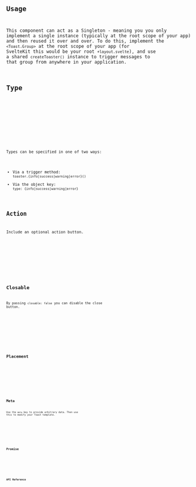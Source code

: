 






<Preview client:load>
	<Fragment slot="preview">
		<Default client:visible />
	</Fragment>
	<Fragment slot="code">
		<Code code={DefaultRaw} lang="svelte" />
	</Fragment>
</Preview>

## Usage

This component can act as a Singleton - meaning you you only implement a single instance (typically at the root scope of your app) and then reused it over and over. To do this, implement the `<Toast.Group>` at the root scope of your app (for SvelteKit this would be your root `+layout.svelte`), and use a shared `createToaster()` instance to trigger messages to that group from anywhere in your application.

## Type

<Preview client:load>
	<Fragment slot="preview">
		<Type client:visible />
	</Fragment>
	<Fragment slot="code">
		<Code code={TypeRaw} lang="svelte" />
	</Fragment>
</Preview>

Types can be specified in one of two ways:

- Via a trigger method: `toaster.{info|success|warning|error}()`
- Via the object key: `type: {info|success|warning|error}`

## Action

Include an optional action button.

<Preview client:load>
	<Fragment slot="preview">
		<Action client:visible />
	</Fragment>
	<Fragment slot="code">
		<Code code={ActionRaw} lang="svelte" />
	</Fragment>
</Preview>

## Closable

By passing `closable: false` you can disable the close button.

<Preview client:load>
	<Fragment slot="preview">
		<Closable client:visible />
	</Fragment>
	<Fragment slot="code">
		<Code code={ClosableRaw} lang="svelte" />
	</Fragment>
</Preview>

## Placement

<Preview client:load>
	<Fragment slot="preview">
		<Placement client:visible />
	</Fragment>
	<Fragment slot="code">
		<Code code={PlacementRaw} lang="svelte" />
	</Fragment>
</Preview>

## Meta

Use the `meta` key to provide arbitrary data. Then use this to modify your Toast template.

<Preview client:load>
	<Fragment slot="preview">
		<Meta client:visible />
	</Fragment>
	<Fragment slot="code">
		<Code code={MetaRaw} lang="svelte" />
	</Fragment>
</Preview>

## Promise

<Preview client:load>
	<Fragment slot="preview">
		<Promise client:visible />
	</Fragment>
	<Fragment slot="code">
		<Code code={PromiseRaw} lang="svelte" />
	</Fragment>
</Preview>

## API Reference

<ApiTable />
